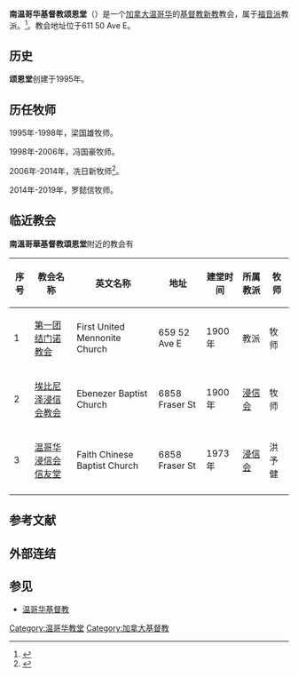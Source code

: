 
{{expand|time=2017-03-28T08:42:32+00:00}}
{{Infobox church
| name = 颂恩堂
| fullname = 南温哥华基督教颂恩堂
| image = 
| location = [[加拿大|加拿大]][[温哥华|温哥华]]611 50 Ave E
| country = [[加拿大|加拿大]]
| denomination = [[福音派|福音派]]
| website [http://www.svpgmbc.org/index.php 颂恩堂网站]

| founded date = 1995年
|consecrated date = 
| status = 座堂
| architectural type = [[哥德式|哥德式]]

| parish = 
| diocese = 
| province = 

| archbishop = 
| bishop = 
| dean = 
| chaplain = 
|logo =Golden_Christian_Cross.svg
}}

'''南温哥华基督教颂恩堂'''（{{lang-en|'''South Vancouver Pacific Grace Mennonite Brethren Church'''}}）是一个[[加拿大|加拿大]][[温哥华|温哥华]]的[[基督教新教|基督教新教]]教会，属于[[福音派|福音派]]教派。<ref>{{Cite web |url=http://www.svpgmbc.org/intro_history.html |title=我们的历史 |accessdate=2017-03-28 |archive-date=2017-01-31 |archive-url=https://web.archive.org/web/20170131153501/http://svpgmbc.org/intro_history.html |dead-url=no }}</ref>。教会地址位于611 50 Ave E。

==历史==
'''颂恩堂'''创建于1995年。

==历任牧师==
1995年-1998年，梁国雄牧师。

1998年-2006年，冯国豪牧师。

2006年-2014年，冼日新牧师<ref>{{Cite web |url=http://www.hkcmi.edu/intro/%E5%9C%98%E9%9A%8A/%E8%AC%9B%E5%B8%AB/%E5%86%BC%E6%97%A5%E6%96%B0%E5%8D%9A%E5%A3%AB/ |title=冼日新博士 |accessdate=2017-03-28 |archive-date=2017-03-06 |archive-url=https://web.archive.org/web/20170306081414/http://www.hkcmi.edu/intro/%e5%9c%98%e9%9a%8a/%e8%ac%9b%e5%b8%ab/%e5%86%bc%e6%97%a5%e6%96%b0%e5%8d%9a%e5%a3%ab/ |dead-url=yes }}</ref>。

2014年-2019年，罗懿信牧师。

==临近教会==
'''南溫哥華基督教頌恩堂'''附近的教会有
{| class="wikitable sortable"
|-
! 序号 !!教会名称 !!英文名称!!地址!!建堂时间!!所属教派!!牧师
|-
|  1||[[第一团结门诺教会|第一团结门诺教会]] ||First United Mennonite Church||659 52 Ave E||1900年||教派||牧师
|-
|  2||[[埃比尼泽浸信会教会|埃比尼泽浸信会教会]]||Ebenezer Baptist Church||6858 Fraser St||1900年||[[浸信会|浸信会]]||牧师
|-
|  3||[[温哥华浸信会信友堂|温哥华浸信会信友堂]]||Faith Chinese Baptist Church||6858 Fraser St||1973年||[[浸信会|浸信会]]||洪予健
|-

|}

==参考文献==
{{Reflist}}

==外部连结==
 
==参见==
*[[温哥华基督教|温哥华基督教]]

[[Category:温哥华教堂|Category:温哥华教堂]]
[[Category:加拿大基督教|Category:加拿大基督教]]